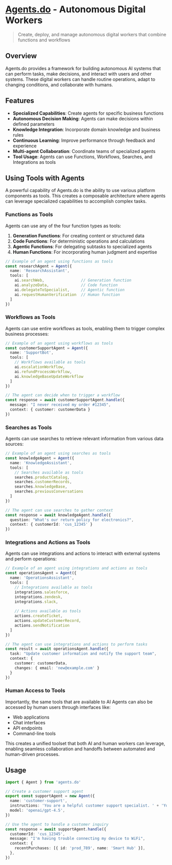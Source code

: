 # [Agents.do](https://agents.do) - Autonomous Digital Workers

> Create, deploy, and manage autonomous digital workers that combine functions and workflows

## Overview

Agents.do provides a framework for building autonomous AI systems that can perform tasks, make decisions, and interact with users and other systems. These digital workers can handle routine operations, adapt to changing conditions, and collaborate with humans.

## Features

- **Specialized Capabilities**: Create agents for specific business functions
- **Autonomous Decision Making**: Agents can make decisions within defined parameters
- **Knowledge Integration**: Incorporate domain knowledge and business rules
- **Continuous Learning**: Improve performance through feedback and experience
- **Multi-agent Collaboration**: Coordinate teams of specialized agents
- **Tool Usage**: Agents can use Functions, Workflows, Searches, and Integrations as tools

## Using Tools with Agents

A powerful capability of Agents.do is the ability to use various platform components as tools. This creates a composable architecture where agents can leverage specialized capabilities to accomplish complex tasks.

### Functions as Tools

Agents can use any of the four function types as tools:

1. **Generation Functions**: For creating content or structured data
2. **Code Functions**: For deterministic operations and calculations
3. **Agentic Functions**: For delegating subtasks to specialized agents
4. **Human Functions**: For incorporating human judgment and expertise

```typescript
// Example of an agent using functions as tools
const researchAgent = Agent({
  name: 'ResearchAssistant',
  tools: [
    ai.searchWeb,                // Generation function
    ai.analyzeData,              // Code function
    ai.delegateToSpecialist,     // Agentic function
    ai.requestHumanVerification  // Human function
  ]
})
```

### Workflows as Tools

Agents can use entire workflows as tools, enabling them to trigger complex business processes:

```typescript
// Example of an agent using workflows as tools
const customerSupportAgent = Agent({
  name: 'SupportBot',
  tools: [
    // Workflows available as tools
    ai.escalationWorkflow,
    ai.refundProcessWorkflow,
    ai.knowledgeBaseUpdateWorkflow
  ]
})

// The agent can decide when to trigger a workflow
const response = await customerSupportAgent.handle({
  message: "I never received my order #12345",
  context: { customer: customerData }
})
```

### Searches as Tools

Agents can use searches to retrieve relevant information from various data sources:

```typescript
// Example of an agent using searches as tools
const knowledgeAgent = Agent({
  name: 'KnowledgeAssistant',
  tools: [
    // Searches available as tools
    searches.productCatalog,
    searches.customerRecords,
    searches.knowledgeBase,
    searches.previousConversations
  ]
})

// The agent can use searches to gather context
const response = await knowledgeAgent.handle({
  question: "What's our return policy for electronics?",
  context: { customerId: 'cus_12345' }
})
```

### Integrations and Actions as Tools

Agents can use integrations and actions to interact with external systems and perform operations:

```typescript
// Example of an agent using integrations and actions as tools
const operationsAgent = Agent({
  name: 'OperationsAssistant',
  tools: [
    // Integrations available as tools
    integrations.salesforce,
    integrations.zendesk,
    integrations.slack,
    
    // Actions available as tools
    actions.createTicket,
    actions.updateCustomerRecord,
    actions.sendNotification
  ]
})

// The agent can use integrations and actions to perform tasks
const result = await operationsAgent.handle({
  task: "Update customer information and notify the support team",
  context: { 
    customer: customerData,
    changes: { email: 'new@example.com' }
  }
})
```

### Human Access to Tools

Importantly, the same tools that are available to AI Agents can also be accessed by human users through interfaces like:

- Web applications
- Chat interfaces
- API endpoints
- Command-line tools

This creates a unified toolset that both AI and human workers can leverage, enabling seamless collaboration and handoffs between automated and human-driven processes.

## Usage

```typescript
import { Agent } from 'agents.do'

// Create a customer support agent
export const supportAgent = new Agent({
  name: 'customer-support',
  instructions: 'You are a helpful customer support specialist. ' + 'You assist customers with product questions and technical issues.',
  model: 'openai/gpt-4.5',
})

// Use the agent to handle a customer inquiry
const response = await supportAgent.handle({
  customerId: 'cus_12345',
  message: "I'm having trouble connecting my device to WiFi",
  context: {
    recentPurchases: [{ id: 'prod_789', name: 'Smart Hub' }],
  },
})
```
